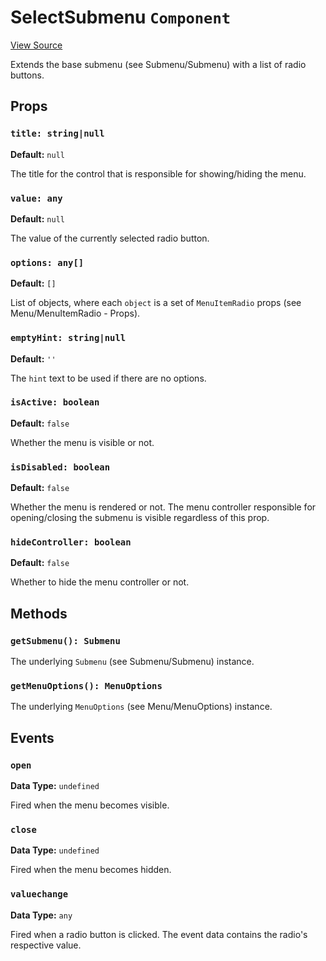 
<Meta title="Packages/Player/Plugins/Settings/Menu/Submenu/SelectSubmenu" />

# SelectSubmenu `Component`

[View Source](https://github.com/vime-js/vime/blob/master/packages/vime-player/src/plugins/settings/menu/submenu/SelectSubmenu.svelte)

Extends the base submenu (see <LinkTo kind="packages-player-plugins-settings-menu-submenu-submenu--page">Submenu/Submenu</LinkTo>) with 
a list of radio buttons.

## Props

### `title: string|null`

**Default:** `null`

The title for the control that is responsible for showing/hiding the menu.

### `value: any`

**Default:** `null`

The value of the currently selected radio button.

### `options: any[]`

**Default:** `[]`

List of objects, where each `object` is a set of `MenuItemRadio` props (see <LinkTo kind="packages-player-plugins-settings-menu-menuitemradio--page#props">Menu/MenuItemRadio - Props</LinkTo>).

### `emptyHint: string|null`

**Default:** `''`

The `hint` text to be used if there are no options.

### `isActive: boolean`

**Default:** `false`

Whether the menu is visible or not.

### `isDisabled: boolean`

**Default:** `false`

Whether the menu is rendered or not. The menu controller responsible for opening/closing the 
submenu is visible regardless of this prop.

### `hideController: boolean`

**Default:** `false`

Whether to hide the menu controller or not.

## Methods

### `getSubmenu(): Submenu`

The underlying `Submenu` (see <LinkTo kind="packages-player-plugins-settings-menu-submenu-submenu--page">Submenu/Submenu</LinkTo>) instance.

### `getMenuOptions(): MenuOptions`

The underlying `MenuOptions` (see <LinkTo kind="packages-player-plugins-settings-menu-menuoptions--page">Menu/MenuOptions</LinkTo>) instance.

## Events

### `open`

**Data Type:** `undefined`

Fired when the menu becomes visible.

### `close`

**Data Type:** `undefined`

Fired when the menu becomes hidden.

### `valuechange`

**Data Type:** `any`

Fired when a radio button is clicked. The event data contains the radio's respective value.